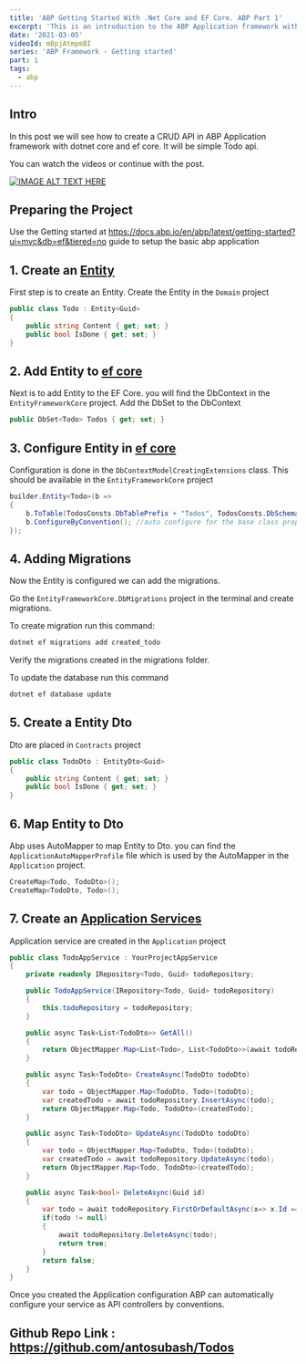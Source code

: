 ```yaml
---
title: 'ABP Getting Started With .Net Core and EF Core. ABP Part 1'
excerpt: 'This is an introduction to the ABP Application framework with .Net core and EF core. I have created a Todo App with a CRUD function.'
date: '2021-03-05'
videoId: m8pjAtmpmBI
series: 'ABP Framework - Getting started'
part: 1
tags:
  - abp
---
```


<YoutubeVideo videoId={props.videoId} />

<TOCInline toc={props.toc} asDisclosure />

## Intro

In this post we will see how to create a CRUD API in ABP Application framework with dotnet core and ef core. It will be simple Todo api.

You can watch the videos or continue with the post.

[![IMAGE ALT TEXT HERE](https://img.youtube.com/vi/m8pjAtmpmBI/0.jpg)](https://www.youtube.com/watch?v=m8pjAtmpmBI)

## Preparing the Project

Use the Getting started at https://docs.abp.io/en/abp/latest/getting-started?ui=mvc&db=ef&tiered=no guide to setup the basic abp application

## 1. Create an [Entity](https://docs.abp.io/en/abp/latest/Entities)

First step is to create an Entity. Create the Entity in the `Domain` project

```cs
public class Todo : Entity<Guid>
{
    public string Content { get; set; }
    public bool IsDone { get; set; }
}
```

## 2. Add Entity to [ef core](https://docs.abp.io/en/abp/latest/Entity-Framework-Core)

Next is to add Entity to the EF Core. you will find the DbContext in the `EntityFrameworkCore` project. Add the DbSet to the DbContext

```cs
public DbSet<Todo> Todos { get; set; }
```

## 3. Configure Entity in [ef core](https://docs.abp.io/en/abp/latest/Entity-Framework-Core#configurebyconvention-method)

Configuration is done in the `DbContextModelCreatingExtensions` class. This should be available in the `EntityFrameworkCore` project

```cs
builder.Entity<Todo>(b =>
{
    b.ToTable(TodosConsts.DbTablePrefix + "Todos", TodosConsts.DbSchema);
    b.ConfigureByConvention(); //auto configure for the base class props
});
```

## 4. Adding Migrations

Now the Entity is configured we can add the migrations.

Go the `EntityFrameworkCore.DbMigrations` project in the terminal and create migrations.

To create migration run this command:

```bash
dotnet ef migrations add created_todo
```

Verify the migrations created in the migrations folder.

To update the database run this command

```bash
dotnet ef database update
```

## 5. Create a Entity Dto

Dto are placed in `Contracts` project

```cs
public class TodoDto : EntityDto<Guid>
{
    public string Content { get; set; }
    public bool IsDone { get; set; }
}
```

## 6. Map Entity to Dto

Abp uses AutoMapper to map Entity to Dto. you can find the `ApplicationAutoMapperProfile` file which is used by the AutoMapper in the `Application` project.

```cs
CreateMap<Todo, TodoDto>();
CreateMap<TodoDto, Todo>();
```

## 7. Create an [Application Services](https://docs.abp.io/en/abp/latest/Application-Services)

Application service are created in the `Application` project

```cs
public class TodoAppService : YourProjectAppService
{
    private readonly IRepository<Todo, Guid> todoRepository;

    public TodoAppService(IRepository<Todo, Guid> todoRepository)
    {
        this.todoRepository = todoRepository;
    }

    public async Task<List<TodoDto>> GetAll()
    {
        return ObjectMapper.Map<List<Todo>, List<TodoDto>>(await todoRepository.GetListAsync());
    }

    public async Task<TodoDto> CreateAsync(TodoDto todoDto)
    {
        var todo = ObjectMapper.Map<TodoDto, Todo>(todoDto);
        var createdTodo = await todoRepository.InsertAsync(todo);
        return ObjectMapper.Map<Todo, TodoDto>(createdTodo);
    }

    public async Task<TodoDto> UpdateAsync(TodoDto todoDto)
    {
        var todo = ObjectMapper.Map<TodoDto, Todo>(todoDto);
        var createdTodo = await todoRepository.UpdateAsync(todo);
        return ObjectMapper.Map<Todo, TodoDto>(createdTodo);
    }

    public async Task<bool> DeleteAsync(Guid id)
    {
        var todo = await todoRepository.FirstOrDefaultAsync(x=> x.Id == id);
        if(todo != null)
        {
            await todoRepository.DeleteAsync(todo);
            return true;
        }
        return false;
    }
}
```

Once you created the Application configuration ABP can automatically configure your service as API controllers by conventions.

## Github Repo Link : https://github.com/antosubash/Todos
